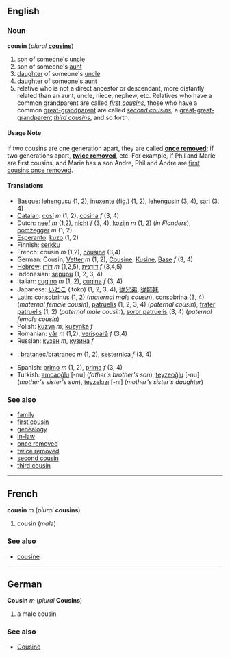 ==English==
===Noun===
'''cousin''' (''plural'' '''[[cousins]]''')

# [[son]] of someone's [[uncle]]
# son of someone's [[aunt]]
# [[daughter]] of someone's [[uncle]]
# daughter of someone's [[aunt]]
# relative who is not a direct ancestor or descendant, more distantly related than an aunt, uncle, niece, nephew, etc.  Relatives who have a common grandparent are called ''[[first cousin]]s'', those who have a common [[great-grandparent]] are called ''[[second cousin]]s'', a [[great-great-grandparent]] ''[[third cousin]]s'', and so forth.

====Usage Note====
If two cousins are one generation apart, they are called '''[[once removed]]'''; if two generations apart, '''[[twice removed]]''', etc.  For example, if Phil and Marie are first cousins, and Marie has a son Andre, Phil and Andre are [[first cousins once removed]].

====Translations====
*[[Basque]]: [[lehengusu]] (1, 2), [[inuxente]] (fig.) (1, 2), [[lehengusin]] (3, 4), [[sari]] (3, 4)
*[[Catalan]]: [[cosí]] ''m'' (1, 2), [[cosina]] ''f'' (3, 4)
*Dutch: [[neef]] ''m'' (1,2), [[nicht]] ''f'' (3, 4), [[kozijn]] ''m'' (1, 2) (''in Flanders''), [[oomzegger]] ''m'' (1, 2)
*[[Esperanto]]: [[kuzo]] (1, 2)
*Finnish: [[serkku]]
*French: cousin ''m'' (1,2), [[cousine]] (3,4)
*German: Cousin, [[Vetter]] ''m'' (1, 2), [[Cousine]], [[Kusine]], [[Base]] ''f'' (3, 4)
*[[Hebrew]]: [[דּוֹדָן]] ''m'' (1,2,5), [[דּוֹדָנִית]] ''f'' (3,4,5)
*Indonesian: [[sepupu]] (1, 2, 3, 4)
*Italian: [[cugino]] ''m'' (1, 2), [[cugina]] ''f'' (3, 4)
*Japanese: [[いとこ]] (itoko) (1, 2, 3, 4), [[従兄弟]], [[従姉妹]]
*Latin: [[consobrinus]] (1, 2) (''maternal male cousin''), [[consobrina]] (3, 4) (''maternal female cousin''), [[patruelis]] (1, 2, 3, 4) (''paternal cousin''), [[frater patruelis]] (1, 2) (''paternal male cousin''), [[soror patruelis]] (3, 4) (''paternal female cousin'')
*Polish: [[kuzyn]] ''m'', [[kuzynka]] ''f''
*Romanian: [[văr]] ''m'' (1,2), [[verişoară]] ''f'' (3,4)
*Russian: [[кузен]] ''m'', [[кузина]] ''f''
*{{sk}}: [[bratanec#Slovak|bratanec]]/[[bratranec#Slovak|bratranec]] ''m'' (1, 2), [[sesternica#Slovak|sesternica]] ''f'' (3, 4)
*Spanish: [[primo]] ''m'' (1, 2), [[prima]] ''f'' (3, 4)
*Turkish: [[amcaoğlu]] [-nu] (''father's brother's son''), [[teyzeoğlu]] [-nu] (''mother's sister's son''), [[teyzekızı]] [-nı] (''mother's sister's daughter'')

===See also===
*[[family]]
*[[first cousin]]
*[[genealogy]]
*[[in-law]]
*[[once removed]]
*[[twice removed]]
*[[second cousin]]
*[[third cousin]]

----
==French==
'''cousin''' ''m'' (''plural'' '''cousins''')

#cousin (''male'')

===See also===
*[[cousine#French|cousine]]

----
==German==
'''Cousin''' ''m'' (''plural'' '''Cousins''')

# a male cousin

===See also===
*[[Cousine#German|Cousine]]